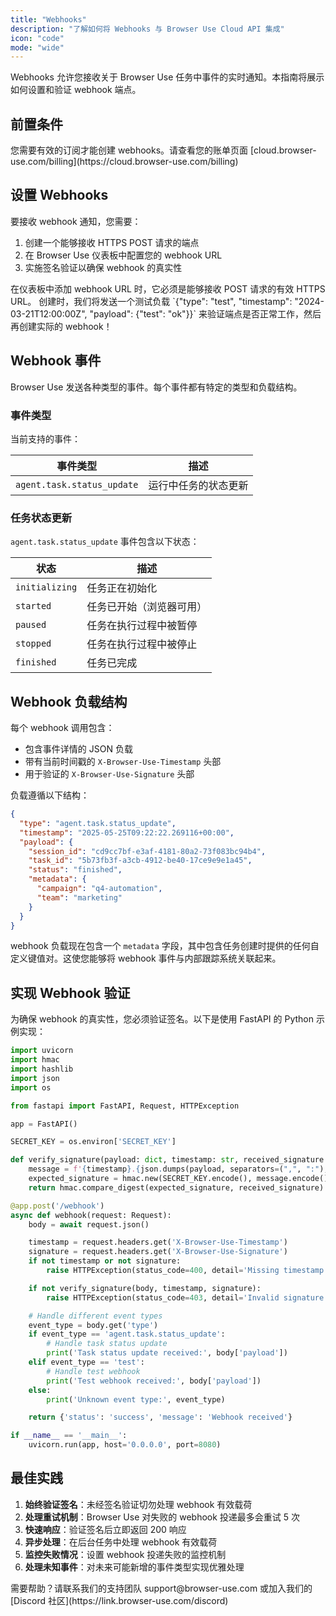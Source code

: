 ```yaml
---
title: "Webhooks"
description: "了解如何将 Webhooks 与 Browser Use Cloud API 集成"
icon: "code"
mode: "wide"
---
```


Webhooks 允许您接收关于 Browser Use 任务中事件的实时通知。本指南将展示如何设置和验证 webhook 端点。

## 前置条件

<Note>
  您需要有效的订阅才能创建 webhooks。请查看您的账单页面
  [cloud.browser-use.com/billing](https://cloud.browser-use.com/billing)
</Note>

## 设置 Webhooks

要接收 webhook 通知，您需要：

1. 创建一个能够接收 HTTPS POST 请求的端点
2. 在 Browser Use 仪表板中配置您的 webhook URL
3. 实施签名验证以确保 webhook 的真实性

<Note>
  在仪表板中添加 webhook URL 时，它必须是能够接收 POST 请求的有效 HTTPS URL。
  创建时，我们将发送一个测试负载 `{"type": "test", "timestamp": "2024-03-21T12:00:00Z", "payload": {"test": "ok"}}` 来验证端点是否正常工作，然后再创建实际的 webhook！
</Note>

## Webhook 事件

Browser Use 发送各种类型的事件。每个事件都有特定的类型和负载结构。

### 事件类型

当前支持的事件：

| 事件类型                 | 描述                      |
| -------------------------- | -------------------------------- |
| `agent.task.status_update` | 运行中任务的状态更新 |

### 任务状态更新

`agent.task.status_update` 事件包含以下状态：

| 状态           | 描述                               |
| -------------- | ---------------------------------- |
| `initializing` | 任务正在初始化                     |
| `started`      | 任务已开始（浏览器可用）           |
| `paused`       | 任务在执行过程中被暂停             |
| `stopped`      | 任务在执行过程中被停止             |
| `finished`     | 任务已完成                         |

## Webhook 负载结构

每个 webhook 调用包含：

- 包含事件详情的 JSON 负载
- 带有当前时间戳的 `X-Browser-Use-Timestamp` 头部
- 用于验证的 `X-Browser-Use-Signature` 头部

负载遵循以下结构：

```json
{
  "type": "agent.task.status_update",
  "timestamp": "2025-05-25T09:22:22.269116+00:00",
  "payload": {
    "session_id": "cd9cc7bf-e3af-4181-80a2-73f083bc94b4",
    "task_id": "5b73fb3f-a3cb-4912-be40-17ce9e9e1a45",
    "status": "finished",
    "metadata": {
      "campaign": "q4-automation",
      "team": "marketing"
    }
  }
}
```

webhook 负载现在包含一个 `metadata` 字段，其中包含任务创建时提供的任何自定义键值对。这使您能够将 webhook 事件与内部跟踪系统关联起来。

## 实现 Webhook 验证

为确保 webhook 的真实性，您必须验证签名。以下是使用 FastAPI 的 Python 示例实现：

```python
import uvicorn
import hmac
import hashlib
import json
import os

from fastapi import FastAPI, Request, HTTPException

app = FastAPI()

SECRET_KEY = os.environ['SECRET_KEY']

def verify_signature(payload: dict, timestamp: str, received_signature: str) -> bool:
    message = f'{timestamp}.{json.dumps(payload, separators=(",", ":"), sort_keys=True)}'
    expected_signature = hmac.new(SECRET_KEY.encode(), message.encode(), hashlib.sha256).hexdigest()
    return hmac.compare_digest(expected_signature, received_signature)

@app.post('/webhook')
async def webhook(request: Request):
    body = await request.json()

    timestamp = request.headers.get('X-Browser-Use-Timestamp')
    signature = request.headers.get('X-Browser-Use-Signature')
    if not timestamp or not signature:
        raise HTTPException(status_code=400, detail='Missing timestamp or signature')

    if not verify_signature(body, timestamp, signature):
        raise HTTPException(status_code=403, detail='Invalid signature')

    # Handle different event types
    event_type = body.get('type')
    if event_type == 'agent.task.status_update':
        # Handle task status update
        print('Task status update received:', body['payload'])
    elif event_type == 'test':
        # Handle test webhook
        print('Test webhook received:', body['payload'])
    else:
        print('Unknown event type:', event_type)

    return {'status': 'success', 'message': 'Webhook received'}

if __name__ == '__main__':
    uvicorn.run(app, host='0.0.0.0', port=8080)
```

## 最佳实践

1. **始终验证签名**：未经签名验证切勿处理 webhook 有效载荷
2. **处理重试机制**：Browser Use 对失败的 webhook 投递最多会重试 5 次
3. **快速响应**：验证签名后立即返回 200 响应
4. **异步处理**：在后台任务中处理 webhook 有效载荷
5. **监控失败情况**：设置 webhook 投递失败的监控机制
6. **处理未知事件**：对未来可能新增的事件类型实现优雅处理

<Note>
  需要帮助？请联系我们的支持团队 support@browser-use.com 或加入我们的
  [Discord 社区](https://link.browser-use.com/discord)
</Note>